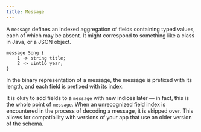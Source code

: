 ```yaml
---
title: Message
---
```


A `message` defines an indexed aggregation of fields containing typed values, each of which may be absent. It might correspond to something like a class in Java, or a JSON object.

```bebop
message Song { 
    1 -> string title; 
    2 -> uint16 year; 
}
```

In the binary representation of a message, the message is prefixed with its length, and each field is prefixed with its index.

It is okay to add fields to a `message` with new indices later — in fact, this is the whole point of `message`. When an unrecognized field index is encountered in the process of decoding a message, it is skipped over. This allows for compatibility with versions of your app that use an older version of the schema.